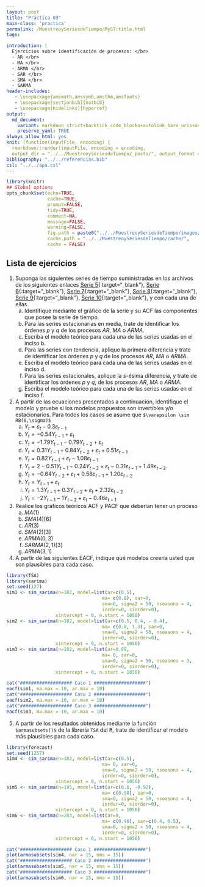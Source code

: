 ```yaml
---
layout: post
title: "Práctica 03"
main-class: 'practica'
permalink: /MuestreoySeriesdeTiempo/MyST:title.html
tags:

introduction: |
  Ejercicios sobre identificación de procesos: </br> 
  - AR </br>
  - MA </br>
  - ARMA </br>
  - SAR </br>
  - SMA </br>
  - SARMA
header-includes:
   - \usepackage{amsmath,amssymb,amsthm,amsfonts}
   - \usepackage[sectionbib]{natbib}
   - \usepackage[hidelinks]{hyperref}
output:
  md_document:
    variant: markdown_strict+backtick_code_blocks+autolink_bare_uris+ascii_identifiers+tex_math_single_backslash
    preserve_yaml: TRUE
always_allow_html: yes   
knit: (function(inputFile, encoding) {
  rmarkdown::render(inputFile, encoding = encoding,
  output_dir = "../../MuestreoySeriesdeTiempo/_posts/", output_format = "all"  ) })
bibliography: "../../referencias.bib"
csl: "../../apa.csl"
---
```


```r
library(knitr)
## Global options
opts_chunk$set(echo=TRUE,
               cache=TRUE,
               prompt=FALSE,
               tidy=TRUE,
               comment=NA,
               message=FALSE,
               warning=FALSE,
               fig.path = paste0("../../MuestreoySeriesdeTiempo/images/", "Practica03"),
               cache.path = "../../MuestreoySeriesdeTiempo/cache/",
               cache = FALSE)

```

## Lista de ejercicios

1. Suponga las siguientes series de tiempo suministradas en los archivos de los siguientes enlaces
[Serie 5](https://github.com/jiperezga/jiperezga.github.io/raw/master/Dataset/MySTSim5.xlsx){:target="_blank"}, [Serie 6](https://github.com/jiperezga/jiperezga.github.io/raw/master/Dataset/MySTSim6.xlsx){:target="_blank"}, [Serie 7](https://github.com/jiperezga/jiperezga.github.io/raw/master/Dataset/MySTSim7.xlsx){:target="_blank"}, [Serie 8](https://github.com/jiperezga/jiperezga.github.io/raw/master/Dataset/MySTSim8.xlsx){:target="_blank"}, [Serie 9](https://github.com/jiperezga/jiperezga.github.io/raw/master/Dataset/MySTSim9.xlsx){:target="_blank"}, [Serie 10](https://github.com/jiperezga/jiperezga.github.io/raw/master/Dataset/MySTSim10.xlsx){:target="_blank"}, y con cada una de ellas
<ol type = "a">
<li> Identifique mediante el gráfico de la serie y su ACF las componentes que posee la serie de tiempo. </li>
<li> Para las series estacionarias en media, trate de identificar los órdenes $p$ y $q$ de los procesos $AR$, $MA$ o $ARMA$. </li>
<li> Escriba el modelo teórico para cada una de las series usadas en el inciso b. </li>
<li> Para las series con tendencia, aplique la primera diferencia y trate de identificar los órdenes $p$ y $q$ de los procesos $AR$, $MA$ o $ARMA$.  </li>
<li> Escriba el modelo teórico para cada una de las series usadas en el inciso d. </li>
<li> Para las series estacionales, aplique la $s$-ésima diferencia, y trate de identificar los órdenes $p$ y $q$, de los procesos $AR$, $MA$ o $ARMA$. </li>
<li> Escriba el modelo teórico para cada una de las series usadas en el inciso f. </li>
</ol>
2. A partir de las ecuaciones presentados a continuación, identifique el modelo y pruebe si los modelos propuestos son invertibles y/o estacionarios. Para todos los casos se asume que `$\varepsilon \sim RB(0,\sigma)$`
<ol type = "a">
<li> $Y_t = \varepsilon_t - 0.3\varepsilon_{t-1}$ </li>
<li> $Y_t = -0.54Y_{t-1} + \varepsilon_t$ </li>
<li> $Y_t = -1.79Y_{t-1} - 0.79Y_{t-2}+ \varepsilon_t$ </li>
<li> $Y_t = 0.31Y_{t-1} + 0.84Y_{t-2}+ \varepsilon_t + 0.51\varepsilon_{t-1}$ </li>
<li> $Y_t = 0.82Y_{t-1} + \varepsilon_t - 1.08\varepsilon_{t-1}$ </li>
<li> $Y_t = 2 - 0.51Y_{t-1} - 0.24Y_{t-2} + \varepsilon_t - 0.31\varepsilon_{t-1} + 1.49\varepsilon_{t-2}$. </li>
<li> $Y_t = -0.64Y_{t-2} + \varepsilon_t + 0.58\varepsilon_{t-1} + 1.20\varepsilon_{t-2}$  </li>
<li> $Y_t = Y_{t-1} + \varepsilon_t$ </li>
<li> $Y_t = 1.3Y_{t-1} + 0.3Y_{t-2} + \varepsilon_t + 2.32\varepsilon_{t-2}$ 
<li> $Y_t = -2Y_{t-1} -1 Y_{t-2} + \varepsilon_t - 0.46\varepsilon_{t-1}$  </li></li>
</ol>
3. Realice los gráficos teóricos ACF y PACF que deberían tener un proceso
<ol type = "a">
<li> $MA(1)$ </li>
<li> $SMA(4)[6]$ </li>
<li> $AR(3)$ </li>
<li> $SMA(2)[3]$ </li>
<li> $ARMA(0,3)$ </li>
<li> $SARMA(2,1)[3]$ </li>
<li> $ARMA(3,1)$ </li>
</ol>
4. A partir de las siguientes EACF, indique qué modelos creería usted que son plausibles para cada caso.
```r
library(TSA)
library(sarima)
set.seed(127)
sim1 <- sim_sarima(n=182, model=list(ar=c(0.5),
                                   ma= c(0.8), sar=0,
                                   sma=0, sigma2 = 50, nseasons = 4,
                                   iorder=0, siorder=0),
                  xintercept = 0, n.start = 1050)
sim2 <- sim_sarima(n=182, model=list(ar=c(0.5, 0.4, - 0.4),
                                   ma= c(0.8, 1.3), sar=0,
                                   sma=0, sigma2 = 50, nseasons = 4,
                                   iorder=0, siorder=0),
                  xintercept = 0, n.start = 1050)
sim3 <- sim_sarima(n=182, model=list(ar=0.89,
                                   ma= 0, sar=0,
                                   sma=0, sigma2 = 50, nseasons = 3,
                                   iorder=0, siorder=0),
                  xintercept = 0, n.start = 1050)
```
```r
cat("################### Caso 1 ###################")
eacf(sim1, ma.max = 10, ar.max = 10)
cat("################### Caso 2 ###################")
eacf(sim2, ma.max = 10, ar.max = 10)
cat("################### Caso 3 ###################")
eacf(sim3, ma.max = 10, ar.max = 10)
```
5. A partir de los resultados obtenidos mediante la función `$armasubsets()$` de la librería `TSA` del <tt>R</tt>, trate de identificar el modelo más plausibles para cada caso.
```r
library(forecast)
set.seed(1257)
sim4 <- sim_sarima(n=182, model=list(ar=c(0.5),
                                   ma= 0, sar=0,
                                   sma=0, sigma2 = 50, nseasons = 4,
                                   iorder=0, siorder=0),
                  xintercept = 0, n.start = 1050)
sim5 <- sim_sarima(n=195, model=list(ar=c(0.8, -0.92),
                                   ma= c(0.98), sar=0,
                                   sma=0, sigma2 = 50, nseasons = 4,
                                   iorder=0, siorder=0),
                  xintercept = 0, n.start = 1050)
sim6 <- sim_sarima(n=283, model=list(ar=0,
                                   ma= c(0.98), sar=c(0.4, 0.5),
                                   sma=0, sigma2 = 50, nseasons = 4,
                                   iorder=0, siorder=0),
                  xintercept = 0, n.start = 1050)

```
```r
cat("################### Caso 1 ###################")
plot(armasubsets(sim4, nar = 15, nma = 15))
cat("################### Caso 2 ###################")
plot(armasubsets(sim5, nar = 15, nma = 15))
cat("################### Caso 3 ###################")
plot(armasubsets(sim6, nar = 15, nma = 15))
```

